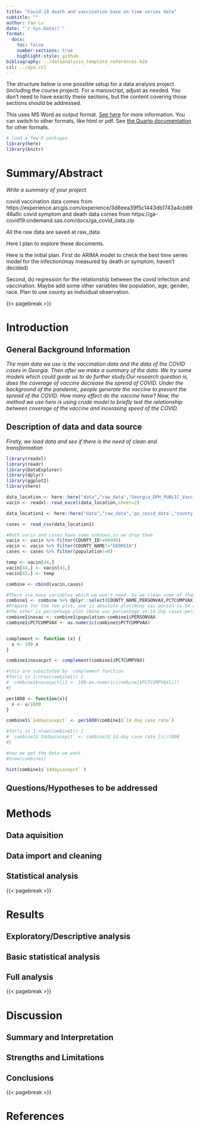 ---
title: "Covid-19 death and vaccination base on time series data"
subtitle: ""
author: Yao Lu
date: "`r Sys.Date()`"
format:
  docx:
    toc: false
    number-sections: true
    highlight-style: github
bibliography: ../dataanalysis_template_references.bib
csl: ../apa.csl
---

The structure below is one possible setup for a data analysis project (including the course project). For a manuscript, adjust as needed. 
You don't need to have exactly these sections, but the content covering those sections should be addressed.

This uses MS Word as output format. [See here](https://quarto.org/docs/output-formats/ms-word.html) for more information. You can switch to other formats, like html or pdf. See [the Quarto documentation](https://quarto.org/) for other formats.


```{r, echo=FALSE, message=FALSE}
# load a few R packages
library(here)
library(knitr)
```



# Summary/Abstract
_Write a summary of your project._

covid vaccination data comes from
https://experience.arcgis.com/experience/3d8eea39f5c1443db1743a4cb8948a9c
covid symptom and death data comes from
https://ga-covid19.ondemand.sas.com/docs/ga_covid_data.zip

All the raw data are saved at raw_data

Here I plan to explore these documents.

Here is the initial plan. First do ARIMA model to check the best time series model for the infection(may measured by death or symptom, haven't decided)

Second, do regression for the relationship between the covid infection and vaccination. Maybe add some other variables like population, age, gender, race. Plan to use county as individual observation. 

{{< pagebreak >}}


# Introduction 

## General Background Information
_The main data we use is the vaccination data and the data of the COVID cases in Georgia. Then after we make a summary of the data. We try some models which could guide us to do further study.Our research question is, does the coverage of vaccine decrease the spread of COVID. Under the background of the pandemic, people generate the vaccine to prevent the spread of the COVID. How many effect do the vaccine have? Now, the method we use here is using crude model to briefly test the relationship between coverage of the vaccine and incerasing speed of the COVID. _ 

## Description of data and data source
_Firstly, we load data and see if there is the need of clean and transformation_

```{r}
library(readxl)
library(readr)
library(DataExplorer)
library(dplyr)
library(ggplot2)
library(here)

data_location <- here::here("data","raw_data","Georgia_DPH_PUBLIC_Vaccination_Public_Data_in_Excel.xlsx")
vacin <- readxl::read_excel(data_location,sheet=2)

data_location1 <- here::here("data","raw_data",'ga_covid_data',"county_cases.csv")

cases <- read_csv(data_location1)

#Both vacin and cases have some unknown,so we drop them
vacin <- vacin %>% filter(COUNTY_ID!=99999)
vacin <- vacin %>% filter(COUNTY_NAME!="GEORGIA")
cases <- cases %>% filter(population!=0)

temp <- vacin[44,]
vacin[44,] <- vacin[43,]
vacin[43,] <- temp

combine <- cbind(vacin,cases)

#There are many variables which we won't need. So we clean some of them
combine1 <- combine %>% dplyr::select(COUNTY_NAME,PERSONVAX,PCTCUMPVAX, population, `14 day case rate`, `14 day cases`)
#Prepare for the two plot, one is absolute plot(None vac person vs 14 absolute number)
#the other is percentage plot (None vac percentage vs 14 day cases percentage)
combine1$novac <- combine1$population-combine1$PERSONVAX
combine1$PCTCUMPVAX <- as.numeric(combine1$PCTCUMPVAX)


complement <- function (x) {
  x <- 100-x
}

combine1$novacpct <- complement(combine1$PCTCUMPVAX)

#this are subsituted by  complement function
#for(i in 1:nrow(combine1)) {
#  combine1$novacpct[i] <- 100-as.numeric(combine1$PCTCUMPVAX[i])
#}

per1000 <- function(x){
  x <- x/1000
}

combine1$`14daycasepct` <- per1000(combine1$`14 day case rate`)

#for(i in 1:nrow(combine1)) {
#  combine1$`14daycasepct` <- combine1$`14 day case rate`[i]/1000
#}

#now we get the data we want
#View(combine1)

hist(combine1$`14daycasepct` )

```



## Questions/Hypotheses to be addressed



# Methods 




## Data aquisition



## Data import and cleaning



## Statistical analysis



{{< pagebreak >}}


# Results

## Exploratory/Descriptive analysis





## Basic statistical analysis



## Full analysis



{{< pagebreak >}}


# Discussion

## Summary and Interpretation


## Strengths and Limitations


## Conclusions



{{< pagebreak >}}

# References



